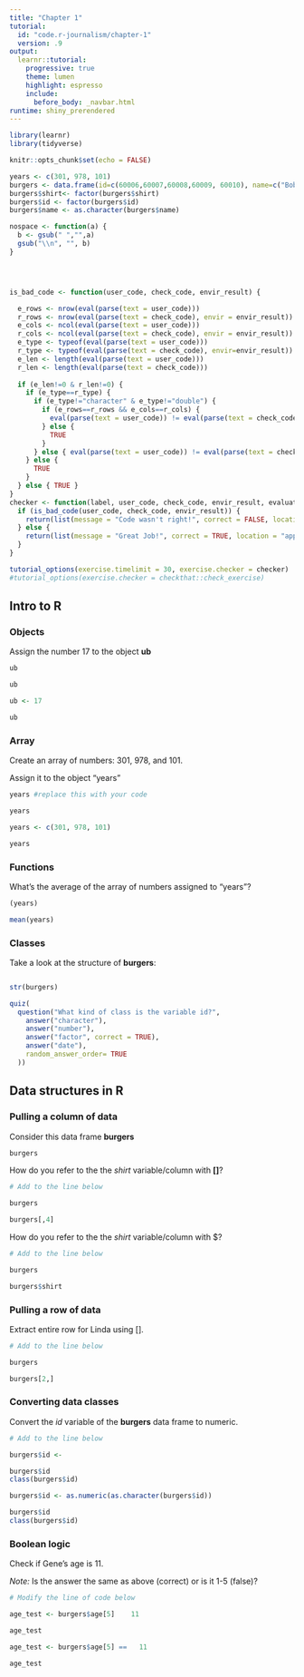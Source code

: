 ```yaml
---
title: "Chapter 1"
tutorial:
  id: "code.r-journalism/chapter-1"
  version: .9
output:
  learnr::tutorial:
    progressive: true
    theme: lumen
    highlight: espresso
    include:
      before_body: _navbar.html
runtime: shiny_prerendered
---
```



```r
library(learnr)
library(tidyverse)

knitr::opts_chunk$set(echo = FALSE)

years <- c(301, 978, 101)
burgers <- data.frame(id=c(60006,60007,60008,60009, 60010), name=c("Bob", "Linda", "Louise", "Tina", "Gene"), age=c(45, 44, 12, 13, 11), shirt=c("White", "Red", "Pink", "Blue", "Yellow"))
burgers$shirt<- factor(burgers$shirt)
burgers$id <- factor(burgers$id)
burgers$name <- as.character(burgers$name)

nospace <- function(a) {
  b <- gsub(" ","",a) 
  gsub("\\n", "", b)
}




is_bad_code <- function(user_code, check_code, envir_result) {

  e_rows <- nrow(eval(parse(text = user_code)))
  r_rows <- nrow(eval(parse(text = check_code), envir = envir_result))
  e_cols <- ncol(eval(parse(text = user_code)))
  r_cols <- ncol(eval(parse(text = check_code), envir = envir_result))
  e_type <- typeof(eval(parse(text = user_code)))
  r_type <- typeof(eval(parse(text = check_code), envir=envir_result))
  e_len <- length(eval(parse(text = user_code)))
  r_len <- length(eval(parse(text = check_code)))
  
  if (e_len!=0 & r_len!=0) {
    if (e_type==r_type) {
      if (e_type!="character" & e_type!="double") {
        if (e_rows==r_rows && e_cols==r_cols) {
          eval(parse(text = user_code)) != eval(parse(text = check_code), envir = envir_result)
        } else {
          TRUE
        }
      } else { eval(parse(text = user_code)) != eval(parse(text = check_code), envir = envir_result) }
    } else {
      TRUE
    }
  } else { TRUE }
}
checker <- function(label, user_code, check_code, envir_result, evaluate_result, ...) {
  if (is_bad_code(user_code, check_code, envir_result)) {
    return(list(message = "Code wasn't right!", correct = FALSE, location = "append"))
  } else {
    return(list(message = "Great Job!", correct = TRUE, location = "append"))
  }
}  

tutorial_options(exercise.timelimit = 30, exercise.checker = checker)
#tutorial_options(exercise.checker = checkthat::check_exercise)


```


## Intro to R


### Objects

Assign the number 17 to the object **ub**


```r
ub

ub
```


```r
ub <- 17

ub
``` 

### Array

Create an array of numbers: 301, 978, and 101.

Assign it to the object "years"

```r
years #replace this with your code 

years
```


```r
years <- c(301, 978, 101)

years
``` 


### Functions


What's the average of the array of numbers assigned to "years"?

```r
(years)
```


```r
mean(years)
``` 

### Classes

Take a look at the structure of **burgers**:


```r

```


```r
str(burgers)
``` 


```r
quiz(
  question("What kind of class is the variable id?",
    answer("character"),
    answer("number"),
    answer("factor", correct = TRUE),
    answer("date"),
    random_answer_order= TRUE
  ))
```

## Data structures in R


### Pulling a column of data

Consider this data frame **burgers**

```r
burgers
```


How do you refer to the the *shirt* variable/column with **[]**?


```r
# Add to the line below 

burgers
```



```r
burgers[,4]
``` 


How do you refer to the the *shirt* variable/column with $?

```r
# Add to the line below 

burgers
```

```r
burgers$shirt
``` 



### Pulling a row of data

Extract entire row for Linda using [].

```r
# Add to the line below 

burgers
```

```r
burgers[2,]
```   


### Converting data classes

Convert the *id* variable of the **burgers** data frame to numeric.


```r
# Add to the line below 

burgers$id <- 

burgers$id
class(burgers$id)
```

```r
burgers$id <- as.numeric(as.character(burgers$id))

burgers$id
class(burgers$id)
```   


### Boolean logic

Check if Gene's age is 11.

*Note:* Is the answer the same as above (correct) or is it 1-5 (false)? 


```r
# Modify the line of code below 

age_test <- burgers$age[5]    11

age_test
```

```r
age_test <- burgers$age[5] ==   11

age_test
```   
